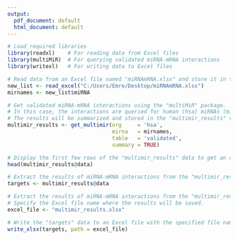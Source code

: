 ```yaml
---
output:
  pdf_document: default
  html_document: default
---
```

```r
# Load required libraries
library(readxl)    # For reading data from Excel files
library(multiMiR)  # For querying validated miRNA-mRNA interactions
library(writexl)   # For writing data to Excel files
```

```r
# Read data from an Excel file named "miRNAmRNA.xlsx" and store it in the "new_list" variable.
new_list <- read_excel("C:/Users/Emre/Desktop/miRNAmRNA.xlsx")
mirnames <- new_list$miRNA
```

```r
# Get validated miRNA-mRNA interactions using the "multiMiR" package.
# In this case, the interactions are queried for human (hsa) miRNAs (mirnames) from the "validated" table.
# The results will be summarized and stored in the "multimir_results" variable.
multimir_results <- get_multimir(org     = 'hsa',
                                 mirna   = mirnames,
                                 table   = 'validated',
                                 summary = TRUE)
```

```r
# Display the first few rows of the "multimir_results" data to get an overview of the miRNA-mRNA interactions.
head(multimir_results@data)
```

```r
# Extract the results of miRNA-mRNA interactions from the "multimir_results" variable and store them in the "targets" variable.
targets <- multimir_results@data
```

```r
# Extract the results of miRNA-mRNA interactions from the "multimir_results" variable and store them in the "targets" variable.
# Specify the Excel file name where the results will be saved.
excel_file <- "multimir_results.xlsx"

# Write the "targets" data to an Excel file with the specified file name.
write_xlsx(targets, path = excel_file)
```